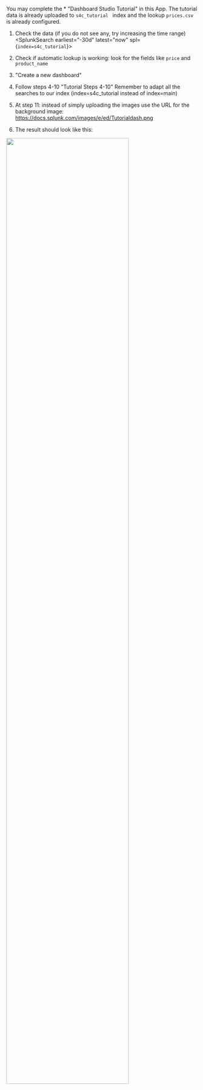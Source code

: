 
You may complete the * <Link to="https://docs.splunk.com/Documentation/Splunk/latest/DashStudio/uploadData" openInNewContext>"Dashboard Studio Tutorial"</Link> 
in this App. The tutorial data is already uploaded to  `s4c_tutorial ` index and the lookup  `prices.csv ` is already configured. 

1) Check the data (if you do not see any, try increasing the time range)
<SplunkSearch earliest="-30d" latest="now" spl={`index=s4c_tutorial`}></SplunkSearch>
2) Check if automatic lookup is working: look for the fields like  `price` and  `product_name` 

3) <Link to="https://docs.splunk.com/Documentation/Splunk/latest/DashStudio/dashCanvas" openInNewContext>"Create a new dashboard"</Link>

4) Follow steps 4-10 <Link to="https://docs.splunk.com/Documentation/Splunk/latest/DashStudio/addTable" openInNewContext>"Tutorial Steps 4-10"</Link>
Remember to adapt all the searches to our index (index=s4c_tutorial instead of index=main)

5) At step 11: instead of simply uploading the images use the URL for the background image: https://docs.splunk.com/images/e/ed/Tutorialdash.png

6) The result should look like this: 

<img width="80%" src="/static/app/splunk4champions2/images/tutorial_screenshot.jpg"/>
